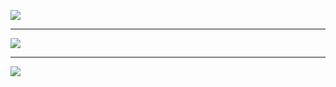 
![](/Users/Vanessa/Desktop/stats133Project/Title.png) 

----

![](/Users/Vanessa/Desktop/stats133Project/maps.png)

----

![](/Users/Vanessa/Desktop/stats133Project/plots.png)
